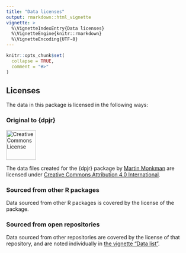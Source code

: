 ```yaml
---
title: "Data licenses"
output: rmarkdown::html_vignette
vignette: >
  %\VignetteIndexEntry{Data licenses}
  %\VignetteEngine{knitr::rmarkdown}
  %\VignetteEncoding{UTF-8}
---
```


```r
knitr::opts_chunk$set(
  collapse = TRUE,
  comment = "#>"
)
```


## Licenses

The data in this package is licensed in the following ways:

### Original to {dpjr} 

<a rel="license" href="https://creativecommons.org/licenses/by/4.0/"><img alt="Creative Commons License" style="border-width:0" src="https://mirrors.creativecommons.org/presskit/buttons/88x31/png/by.png" width=80px height=auto} /></a><br />

The data files created for the {dpjr} package by [Martin Monkman](https://github.com/MonkmanMH) are licensed under <a rel="license" href="https://creativecommons.org/licenses/by/4.0/">Creative Commons Attribution 4.0 International</a>.

### Sourced from other R packages

Data sourced from other R packages is covered by the license of the package.


### Sourced from open repositories

Data sourced from other repositories are covered by the license of that repository, and are noted individually in [the vignette "Data list"](data_list.html).



